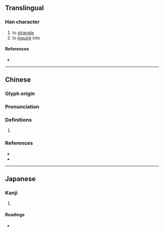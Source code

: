 {{character info/new}}
==Translingual==

===Han character===
{{Han char|rn=64|rad=手|as=11|sn=14|four=57022|canj=QSMH|ids=⿰扌翏}}

# to [[strangle]]
# to [[inquire]] into

====References====
* {{Han ref|kx=0449.140|dkj=12564|dj=0799.390|hdz=31950.140|uh=644E|ud=25678|bh=E1E5|bd=57829}}

----

==Chinese==
{{zh-forms}}

===Glyph origin===
{{Han etym}}

===Pronunciation===
{{zh-pron
|m=jiū
|c=gau1,lau4
|mc=y
|oc=y
|cat=
}}
{{zh-attn-split}}

===Definitions===
{{zh-hanzi}}

# {{rfdef|zh}}

===References===
* {{R:twedu|B01399}}
* {{R:yue:mfccd}}

----

==Japanese==

===Kanji===
{{ja-kanji|grade=|rs=手11}}

# {{defn|lang=ja|sort=手11}}

====Readings====
* {{ja-readings
|goon=きょう, く, る
|kanon=きゅう, こう, りゅう
|kun=[[くくる]] (kukuru)}}